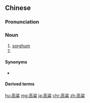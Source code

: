 {{also|高梁}}
==Chinese==
{{zh-forms}}

===Pronunciation===
{{zh-pron
|m=gāoliáng,tl=y
|m_note=Toneless pronunciation is standard in Mainland
|c=gou1 loeng4
|h=pfs=kô-liòng
|mn=ko-liông
|cat=n
}}

===Noun===
{{zh-noun}}

# [[sorghum]]
# {{zh-short|高粱酒|[[sorghum]] [[liquor]]; [[kaoliang]]}}

====Synonyms====
* {{sense|sorghum}} {{zh-l|蜀黍}}

====Derived terms====
{{zh-der|高粱米|高粱酒|高粱篾兒}}

{{zh-cat|Intermediate|Food and drink}}

[[hu:高粱]]
[[mg:高粱]]
[[ja:高粱]]
[[chr:高粱]]
[[zh:高粱]]